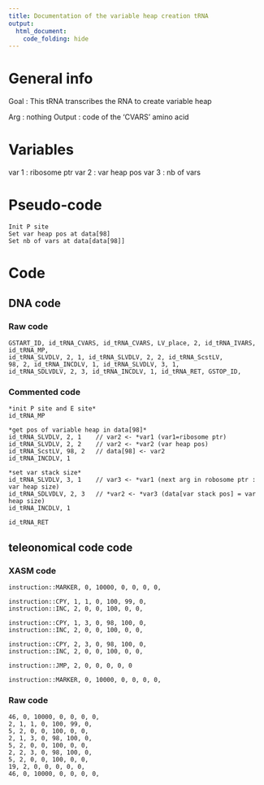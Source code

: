 ```yaml
---
title: Documentation of the variable heap creation tRNA
output: 
  html_document:
    code_folding: hide
---
```



# General info

Goal : This tRNA transcribes the RNA to create variable heap


Arg : nothing
Output : code of the 'CVARS' amino acid

# Variables

var 1 : ribosome ptr
var 2 : var heap pos
var 3 : nb of vars

# Pseudo-code

```pseudo
Init P site
Set var heap pos at data[98]
Set nb of vars at data[data[98]]
```

# Code

## DNA code

### Raw code

```DNA
GSTART_ID, id_tRNA_CVARS, id_tRNA_CVARS, LV_place, 2, id_tRNA_IVARS, id_tRNA_MP, 
id_tRNA_SLVDLV, 2, 1, id_tRNA_SLVDLV, 2, 2, id_tRNA_ScstLV, 
98, 2, id_tRNA_INCDLV, 1, id_tRNA_SLVDLV, 3, 1, 
id_tRNA_SDLVDLV, 2, 3, id_tRNA_INCDLV, 1, id_tRNA_RET, GSTOP_ID,
```


### Commented code


```pseudoDNA
*init P site and E site*
id_tRNA_MP
 
*get pos of variable heap in data[98]*
id_tRNA_SLVDLV, 2, 1    // var2 <- *var1 (var1=ribosome ptr)
id_tRNA_SLVDLV, 2, 2    // var2 <- *var2 (var heap pos)
id_tRNA_ScstLV, 98, 2   // data[98] <- var2
id_tRNA_INCDLV, 1

*set var stack size*
id_tRNA_SLVDLV, 3, 1    // var3 <- *var1 (next arg in robosome ptr : var heap size)
id_tRNA_SDLVDLV, 2, 3   // *var2 <- *var3 (data[var stack pos] = var heap size)
id_tRNA_INCDLV, 1

id_tRNA_RET
```


## teleonomical code code

### XASM code

```XASM
instruction::MARKER, 0, 10000, 0, 0, 0, 0,

instruction::CPY, 1, 1, 0, 100, 99, 0,
instruction::INC, 2, 0, 0, 100, 0, 0,

instruction::CPY, 1, 3, 0, 98, 100, 0,
instruction::INC, 2, 0, 0, 100, 0, 0,

instruction::CPY, 2, 3, 0, 98, 100, 0,
instruction::INC, 2, 0, 0, 100, 0, 0,

instruction::JMP, 2, 0, 0, 0, 0, 0

instruction::MARKER, 0, 10000, 0, 0, 0, 0,
```

### Raw code

```RAW
46, 0, 10000, 0, 0, 0, 0,
2, 1, 1, 0, 100, 99, 0,
5, 2, 0, 0, 100, 0, 0,
2, 1, 3, 0, 98, 100, 0,
5, 2, 0, 0, 100, 0, 0,
2, 2, 3, 0, 98, 100, 0,
5, 2, 0, 0, 100, 0, 0,
19, 2, 0, 0, 0, 0, 0,
46, 0, 10000, 0, 0, 0, 0,
```

